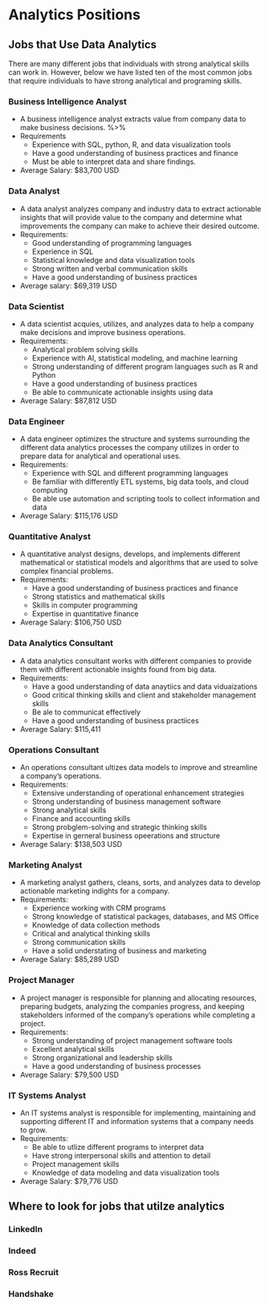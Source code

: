 # Analytics Positions 

## Jobs that Use Data Analytics 

There are many different jobs that individuals with strong analytical skills can work in. However, below we have listed ten of the most common jobs that require individuals to have strong analytical and programing skills.  

### Business Intelligence Analyst 
  + A business intelligence analyst extracts value from company data to make business decisions. %>% 
  + Requirements
      + Experience with SQL, python, R, and  data visualization tools
      + Have a good understanding of business practices and finance  
      + Must be able to interpret data and share findings. 
  + Average Salary: $83,700 USD 

### Data Analyst 
  + A data analyst analyzes company and industry data to extract actionable insights that will provide value to the company and determine what improvements the company can make to achieve their desired outcome. 
  + Requirements:
    + Good understanding of programming languages 
    + Experience in SQL
    + Statistical knowledge and data visualization tools  
    + Strong written and verbal communication skills
    + Have a good understanding of business practices
  + Average salary: $69,319 USD

### Data Scientist 
  + A data scientist acquies, utilizes, and analyzes data to help a company make decisions and improve business operations.
  + Requirements:
    + Analytical problem solving skills 
    + Experience with AI, statistical modeling,  and machine learning
    + Strong understanding of different program languages such as R and Python 
    + Have a good understanding of business practices
    + Be able to communicate actionable insights using data
  + Average Salary: $87,812 USD 

### Data Engineer 
  + A data engineer optimizes the structure and systems surrounding the different data analytics processes the company     utilizes in order to prepare data for analytical and operational uses.  
  + Requirements: 
    + Experience with SQL and different programming languages 
    + Be familiar with differently ETL systems, big data tools, and cloud computing 
    + Be able use automation and scripting tools to collect information and data  
  + Average Salary: $115,176 USD 

### Quantitative Analyst 
  + A quantitative analyst designs, develops, and implements different mathematical or statistical models and algorithms that are used to solve complex financial problems.  
  + Requirements:
    + Have a good understanding of business practices and finance 
    + Strong statistics and mathematical skills 
    + Skills in computer programming
    + Expertise in quantitative finance 
  + Average Salary: $106,750 USD 

### Data Analytics Consultant 
  + A data analytics consultant works with different companies to provide them with different actionable insights found from big data. 
  + Requirements: 
    + Have a good understanding of data anaytiics and data viduaizations 
    + Good critical thinking skills and client and stakeholder management skills  
    + Be ale to communicat effectively 
    + Have a good understanding of business practiices 
  + Average Salary: $115,411 

### Operations Consultant
  + An operations consultant ultizes data models to improve and streamline a company’s operations. 
  + Requirements: 
    + Extensive understanding of operational enhancement strategies 
    + Strong understanding of business management software 
    + Strong analytical skills 
    + Finance and accounting skills 
    + Strong probglem-solving and strategic thinking skills 
    + Expertise in gerneral business opeerations and structure 
  + Average Salary: $138,503 USD 

### Marketing Analyst 
  + A marketing analyst gathers, cleans, sorts, and analyzes data to develop actionable marketing indights for a company.  
  + Requirements: 
    + Experience working with CRM programs
    + Strong knowledge of statistical packages, databases, and MS Office 
    + Knowledge of data collection methods 
    + Critical and analytical thinking skills  
    + Strong communication skills 
    + Have a solid understating of business and marketing 
  + Average Salary: $85,289 USD 

### Project Manager
  + A project manager is responsible for planning and allocating resources, preparing budgets, analyzing the companies progress, and keeping stakeholders informed of the company’s operations while completing a project. 
  + Requirements: 
    + Strong understanding of project management software tools
    + Excellent analytical skills 
    + Strong organizational and leadership skills 
    + Have a good understanding of business processes 
  + Average Salary: $79,500 USD 

### IT Systems Analyst 
  + An IT systems analyst is responsible for implementing, maintaining and supporting different IT and information systems that a company needs to grow. 
  + Requirements: 
    + Be able to utlize different programs to interpret data 
    + Have strong interpersonal skills and attention to detail 
    + Project management skills 
    + Knowledge of data modeling and data visualization tools 
  + Average Salary: $79,776 USD 
  
## Where to look for jobs that utilze analytics 

### LinkedIn 

### Indeed 

### Ross Recruit 

### Handshake 


### 

### 

### 
